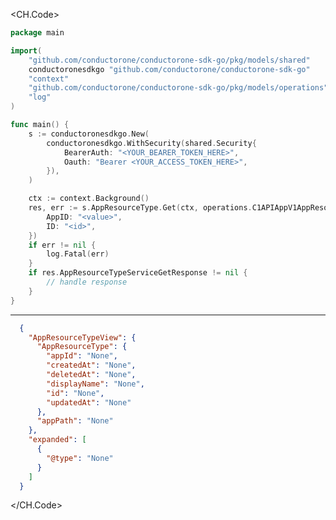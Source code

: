 
<CH.Code>
```go Get.go
package main

import(
	"github.com/conductorone/conductorone-sdk-go/pkg/models/shared"
	conductoronesdkgo "github.com/conductorone/conductorone-sdk-go"
	"context"
	"github.com/conductorone/conductorone-sdk-go/pkg/models/operations"
	"log"
)

func main() {
    s := conductoronesdkgo.New(
        conductoronesdkgo.WithSecurity(shared.Security{
            BearerAuth: "<YOUR_BEARER_TOKEN_HERE>",
            Oauth: "Bearer <YOUR_ACCESS_TOKEN_HERE>",
        }),
    )

    ctx := context.Background()
    res, err := s.AppResourceType.Get(ctx, operations.C1APIAppV1AppResourceTypeServiceGetRequest{
        AppID: "<value>",
        ID: "<id>",
    })
    if err != nil {
        log.Fatal(err)
    }
    if res.AppResourceTypeServiceGetResponse != nil {
        // handle response
    }
}
```
---

```json Example Response
  {
    "AppResourceTypeView": {
      "AppResourceType": {
        "appId": "None",
        "createdAt": "None",
        "deletedAt": "None",
        "displayName": "None",
        "id": "None",
        "updatedAt": "None"
      },
      "appPath": "None"
    },
    "expanded": [
      {
        "@type": "None"
      }
    ]
  }
```
</CH.Code>
